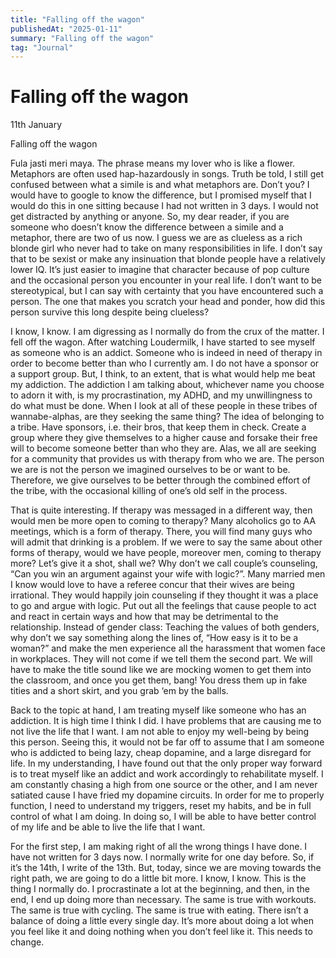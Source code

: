 ```yaml
---
title: "Falling off the wagon"
publishedAt: "2025-01-11"
summary: "Falling off the wagon"
tag: "Journal"
---
```


# Falling off the wagon

11th January

Falling off the wagon

Fula jasti meri maya. The phrase means my lover who is like a flower. Metaphors are often used hap-hazardously in songs. Truth be told, I still get confused between what a simile is and what metaphors are. Don’t you? I would have to google to know the difference, but I promised myself that I would do this in one sitting because I had not written in 3 days. I would not get distracted by anything or anyone. So, my dear reader, if you are someone who doesn’t know the difference between a simile and a metaphor, there are two of us now. I guess we are as clueless as a rich blonde girl who never had to take on many responsibilities in life. I don’t say that to be sexist or make any insinuation that blonde people have a relatively lower IQ. It’s just easier to imagine that character because of pop culture and the occasional person you encounter in your real life. I don’t want to be stereotypical, but I can say with certainty that you have encountered such a person. The one that makes you scratch your head and ponder, how did this person survive this long despite being clueless?

I know, I know. I am digressing as I normally do from the crux of the matter. I fell off the wagon. After watching Loudermilk, I have started to see myself as someone who is an addict. Someone who is indeed in need of therapy in order to become better than who I currently am. I do not have a sponsor or a support group. But, I think, to an extent, that is what would help me beat my addiction. The addiction I am talking about, whichever name you choose to adorn it with, is my procrastination, my ADHD, and my unwillingness to do what must be done. When I look at all of these people in these tribes of wannabe-alphas, are they seeking the same thing? The idea of belonging to a tribe. Have sponsors, i.e. their bros, that keep them in check. Create a group where they give themselves to a higher cause and forsake their free will to become someone better than who they are. Alas, we all are seeking for a community that provides us with therapy from who we are. The person we are is not the person we imagined ourselves to be or want to be. Therefore, we give ourselves to be better through the combined effort of the tribe, with the occasional killing of one’s old self in the process.

That is quite interesting. If therapy was messaged in a different way, then would men be more open to coming to therapy? Many alcoholics go to AA meetings, which is a form of therapy. There, you will find many guys who will admit that drinking is a problem. If we were to say the same about other forms of therapy, would we have people, moreover men, coming to therapy more? Let’s give it a shot, shall we? Why don’t we call couple’s counseling, “Can you win an argument against your wife with logic?”. Many married men I know would love to have a referee concur that their wives are being irrational. They would happily join counseling if they thought it was a place to go and argue with logic. Put out all the feelings that cause people to act and react in certain ways and how that may be detrimental to the relationship. Instead of gender class: Teaching the values of both genders, why don’t we say something along the lines of, “How easy is it to be a woman?” and make the men experience all the harassment that women face in workplaces. They will not come if we tell them the second part. We will have to make the title sound like we are mocking women to get them into the classroom, and once you get them, bang! You dress them up in fake tities and a short skirt, and you grab ‘em by the balls.

Back to the topic at hand, I am treating myself like someone who has an addiction. It is high time I think I did. I have problems that are causing me to not live the life that I want. I am not able to enjoy my well-being by being this person. Seeing this, it would not be far off to assume that I am someone who is addicted to being lazy, cheap dopamine, and a large disregard for life. In my understanding, I have found out that the only proper way forward is to treat myself like an addict and work accordingly to rehabilitate myself. I am constantly chasing a high from one source or the other, and I am never satiated cause I have fried my dopamine circuits. In order for me to properly function, I need to understand my triggers, reset my habits, and be in full control of what I am doing. In doing so, I will be able to have better control of my life and be able to live the life that I want.

For the first step, I am making right of all the wrong things I have done. I have not written for 3 days now. I normally write for one day before. So, if it’s the 14th, I write of the 13th. But, today, since we are moving towards the right path, we are going to do a little bit more. I know, I know. This is the thing I normally do. I procrastinate a lot at the beginning, and then, in the end, I end up doing more than necessary. The same is true with workouts. The same is true with cycling. The same is true with eating. There isn’t a balance of doing a little every single day. It’s more about doing a lot when you feel like it and doing nothing when you don’t feel like it. This needs to change.
